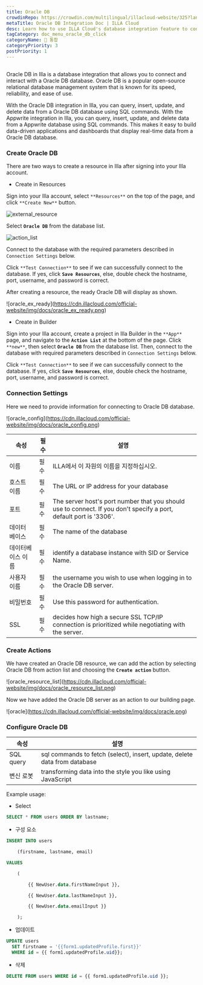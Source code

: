 ```yaml
---
title: Oracle DB
crowdinRepo: https://crowdin.com/multilingual/illacloud-website/325?languages=en&filter=basic&value=0
metaTitle: Oracle DB Integration Doc | ILLA Cloud
desc: Learn how to use ILLA Cloud's database integration feature to connect and interact with your OracleDB database in a few simple steps.
tagCategory: doc_menu_oracle_db_click
categoryName: 🔨 통합
categoryPriority: 3
postPriority: 1
---
```


## <h2 hidden>What is Oracle DB?</h2>

Oracle DB in Illa is a database integration that allows you to connect and interact with a Oracle DB database. Oracle DB is a popular open-source relational database management system that is known for its speed, reliability, and ease of use.

With the Oracle DB integration in Illa, you can query, insert, update, and delete data from a Oracle DB database using SQL commands. With the Appwrite integration in Illa, you can query, insert, update, and delete data from a Appwrite database using SQL commands. This makes it easy to build data-driven applications and dashboards that display real-time data from a Oracle DB database.

### Create Oracle DB

There are two ways to create a resource in Illa after signing into your Illa account. 

-   Create in Resources

Sign into your Illa account, select `**Resources**` on the top of the page, and click `**Create New**` button. 

![external_resource](https://cdn.illacloud.com/official-website/img/docs/external_resource.png)

Select **`Oracle DB`** from the database list.

![action_list](https://cdn.illacloud.com/official-website/img/docs/action_list.png)

Connect to the database with the required parameters described in `Connection Settings` below. 

Click `**Test Connection**` to see if we can successfully connect to the database. If yes, click **`Save Resources`**, else, double check the hostname, port, username, and password is correct.

After creating a resource, the ready Oracle DB will display as shown.

![oracle_ex_ready]\(https://cdn.illacloud.com/official-website/img/docs/oracle_ex_ready.png)

-   Create in Builder

Sign into your Illa account, create a project in Illa Builder in the `**App**` page, and navigate to the **`Action List`** at the bottom of the page. Click `**new**`, then select **`Oracle DB`** from the database list. Then, connect to the database with required parameters described in `Connection Settings` below.

Click `**Test Connection**` to see if we can successfully connect to the database. If yes, click **`Save Resources`**, else, double check the hostname, port, username, and password is correct.

### Connection Settings

Here we need to provide information for connecting to Oracle DB database.

![oracle_config]\(https://cdn.illacloud.com/official-website/img/docs/oracle_config.png)

| 속성        | 필수  | 설명                                                                                                                 |
| --------- | --- | ------------------------------------------------------------------------------------------------------------------ |
| 이름        | 필수  | ILLA에서 이 자원의 이름을 지정하십시오.                                                                                           |
| 호스트 이름    | 필수  | The URL or IP address for your database                                                                            |
| 포트        | 필수  | The server host's port number that you should use to connect. If you don't specify a port, default port is '3306'. |
| 데이터 베이스   | 필수  | The name of the database                                                                                           |
| 데이터베이스 이름 | 필수  | identify a database instance with SID or Service Name.                                                             |
| 사용자 이름    | 필수  | the username you wish to use when logging in to the Oracle DB server.                                              |
| 비밀번호      | 필수  | Use this password for authentication.                                                                              |
| SSL       | 필수  | decides how high a secure SSL TCP/IP connection is prioritized while negotiating with the server.                  |

### Create Actions

We have created an Oracle DB resource, we can add the action by selecting Oracle DB from action list and choosing the **`Create action`** button.

![oracle_resource_list]\(https://cdn.illacloud.com/official-website/img/docs/oracle_resource_list.png)

 Now we have added the Oracle DB server as an action to our building page.

![oracle]\(https://cdn.illacloud.com/official-website/img/docs/oracle.png)

### Configure Oracle DB

| 속성        | 설명                                                                        |
| --------- | ------------------------------------------------------------------------- |
| SQL query | sql commands to fetch (select), insert, update, delete data from database |
| 변신 로봇     | transforming data into the style you like using JavaScript                |

Example usage:

-   Select

```sql
SELECT * FROM users ORDER BY lastname;
```

-   구성 요소

```sql
INSERT INTO users

	(firstname, lastname, email)

VALUES

	(

		{{ NewUser.data.firstNameInput }},

		{{ NewUser.data.lastNameInput }},

		{{ NewUser.data.emailInput }}

	);
```

-   업데이트

```sql
UPDATE users
  SET firstname = '{{form1.updatedProfile.first}}'
  WHERE id = {{ form1.updatedProfile.uid}};
```

-   삭제

```sql
DELETE FROM users WHERE id = {{ form1.updatedProfile.uid }};
```
